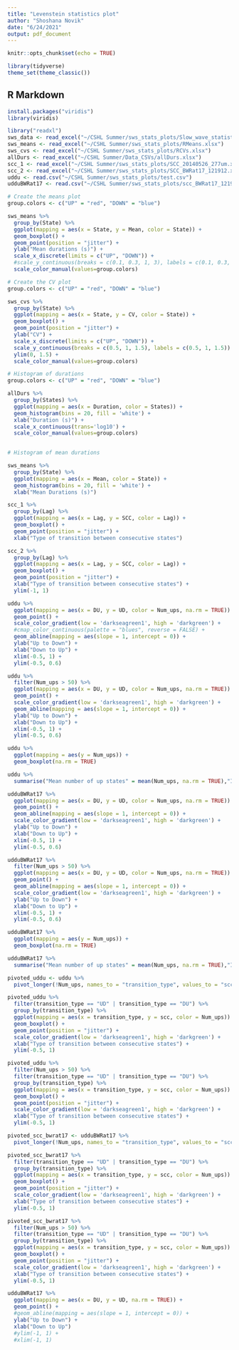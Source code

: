 ```yaml
---
title: "Levenstein statistics plot"
author: "Shoshana Novik"
date: "6/24/2021"
output: pdf_document
---
```


```r
knitr::opts_chunk$set(echo = TRUE)

library(tidyverse)
theme_set(theme_classic())
```

## R Markdown

```r
install.packages("viridis")
library(viridis)
```


```r
library("readxl")
sws_data <- read_excel("~/CSHL Summer/sws_stats_plots/Slow_wave_statistics.xlsx")
sws_means <- read_excel("~/CSHL Summer/sws_stats_plots/RMeans.xlsx")
sws_cvs <- read_excel("~/CSHL Summer/sws_stats_plots/RCVs.xlsx")
allDurs <- read_excel("~/CSHL Summer/Data_CSVs/allDurs.xlsx")
scc_1 <- read_excel("~/CSHL Summer/sws_stats_plots/SCC_20140526_277um.xlsx")
scc_2 <- read_excel("~/CSHL Summer/sws_stats_plots/SCC_BWRat17_121912.xlsx")
uddu <- read.csv("~/CSHL Summer/sws_stats_plots/test.csv")
udduBWRat17 <- read.csv("~/CSHL Summer/sws_stats_plots/scc_BWRat17_121912_real.csv")
```

```r
# Create the means plot
group.colors <- c("UP" = "red", "DOWN" = "blue")

sws_means %>%
  group_by(State) %>%
  ggplot(mapping = aes(x = State, y = Mean, color = State)) +
  geom_boxplot() +
  geom_point(position = "jitter") +
  ylab("Mean durations (s)") + 
  scale_x_discrete(limits = c("UP", "DOWN")) +
  #scale_y_continuous(breaks = c(0.1, 0.3, 1, 3), labels = c(0.1, 0.3, 1, 3)) +
  scale_color_manual(values=group.colors)
```

```r
# Create the CV plot
group.colors <- c("UP" = "red", "DOWN" = "blue")

sws_cvs %>%
  group_by(State) %>%
  ggplot(mapping = aes(x = State, y = CV, color = State)) +
  geom_boxplot() +
  geom_point(position = "jitter") +
  ylab("CV") +
  scale_x_discrete(limits = c("UP", "DOWN")) +
  scale_y_continuous(breaks = c(0.5, 1, 1.5), labels = c(0.5, 1, 1.5)) +
  ylim(0, 1.5) +
  scale_color_manual(values=group.colors)
```


```r
# Histogram of durations
group.colors <- c("UP" = "red", "DOWN" = "blue")

allDurs %>%
  group_by(States) %>%
  ggplot(mapping = aes(x = Duration, color = States)) +
  geom_histogram(bins = 20, fill = 'white') +
  xlab("Duration (s)") +
  scale_x_continuous(trans='log10') +
  scale_color_manual(values=group.colors)
  
```
```r
# Histogram of mean durations

sws_means %>%
  group_by(State) %>%
  ggplot(mapping = aes(x = Mean, color = State)) +
  geom_histogram(bins = 20, fill = 'white') +
  xlab("Mean Durations (s)")
```

```r
scc_1 %>%
  group_by(Lag) %>%
  ggplot(mapping = aes(x = Lag, y = SCC, color = Lag)) +
  geom_boxplot() +
  geom_point(position = "jitter") +
  xlab("Type of transition between consecutive states")
```
```r
scc_2 %>%
  group_by(Lag) %>%
  ggplot(mapping = aes(x = Lag, y = SCC, color = Lag)) +
  geom_boxplot() +
  geom_point(position = "jitter") +
  xlab("Type of transition between consecutive states") +
  ylim(-1, 1)
```

```r
uddu %>%
  ggplot(mapping = aes(x = DU, y = UD, color = Num_ups, na.rm = TRUE)) +
  geom_point() +
  scale_color_gradient(low = 'darkseagreen1', high = 'darkgreen') +
  #cmap_color_continuous(palette = "blues", reverse = FALSE) +
  geom_abline(mapping = aes(slope = 1, intercept = 0)) +
  ylab("Up to Down") +
  xlab("Down to Up") +
  xlim(-0.5, 1) +
  ylim(-0.5, 0.6)

uddu %>%
  filter(Num_ups > 50) %>%
  ggplot(mapping = aes(x = DU, y = UD, color = Num_ups, na.rm = TRUE)) +
  geom_point() +
  scale_color_gradient(low = 'darkseagreen1', high = 'darkgreen') +
  geom_abline(mapping = aes(slope = 1, intercept = 0)) +
  ylab("Up to Down") +
  xlab("Down to Up") +
  xlim(-0.5, 1) +
  ylim(-0.5, 0.6)

uddu %>%
  ggplot(mapping = aes(y = Num_ups)) +
  geom_boxplot(na.rm = TRUE)

uddu %>%
  summarise("Mean number of up states" = mean(Num_ups, na.rm = TRUE),"Interquartile range" = IQR(Num_ups, na.rm = TRUE))
```
```r
udduBWRat17 %>%
  ggplot(mapping = aes(x = DU, y = UD, color = Num_ups, na.rm = TRUE)) +
  geom_point() +
  geom_abline(mapping = aes(slope = 1, intercept = 0)) +
  scale_color_gradient(low = 'darkseagreen1', high = 'darkgreen') +
  ylab("Up to Down") +
  xlab("Down to Up") +
  xlim(-0.5, 1) +
  ylim(-0.5, 0.6)

udduBWRat17 %>%
  filter(Num_ups > 50) %>%
  ggplot(mapping = aes(x = DU, y = UD, color = Num_ups, na.rm = TRUE)) +
  geom_point() +
  geom_abline(mapping = aes(slope = 1, intercept = 0)) +
  scale_color_gradient(low = 'darkseagreen1', high = 'darkgreen') +
  ylab("Up to Down") +
  xlab("Down to Up") +
  xlim(-0.5, 1) +
  ylim(-0.5, 0.6)

udduBWRat17 %>%
  ggplot(mapping = aes(y = Num_ups)) +
  geom_boxplot(na.rm = TRUE)

udduBWRat17 %>%
  summarise("Mean number of up states" = mean(Num_ups, na.rm = TRUE),"Interquartile range" = IQR(Num_ups, na.rm = TRUE))
```

```r
pivoted_uddu <- uddu %>%
  pivot_longer(!Num_ups, names_to = "transition_type", values_to = "scc")

pivoted_uddu %>%
  filter(transition_type == "UD" | transition_type == "DU") %>%
  group_by(transition_type) %>%
  ggplot(mapping = aes(x = transition_type, y = scc, color = Num_ups)) +
  geom_boxplot() +
  geom_point(position = "jitter") +
  scale_color_gradient(low = 'darkseagreen1', high = 'darkgreen') +
  xlab("Type of transition between consecutive states") +
  ylim(-0.5, 1)

pivoted_uddu %>%
  filter(Num_ups > 50) %>%
  filter(transition_type == "UD" | transition_type == "DU") %>%
  group_by(transition_type) %>%
  ggplot(mapping = aes(x = transition_type, y = scc, color = Num_ups)) +
  geom_boxplot() +
  geom_point(position = "jitter") +
  scale_color_gradient(low = 'darkseagreen1', high = 'darkgreen') +
  xlab("Type of transition between consecutive states") +
  ylim(-0.5, 1)
```

```r
pivoted_scc_bwrat17 <- udduBWRat17 %>%
  pivot_longer(!Num_ups, names_to = "transition_type", values_to = "scc")

pivoted_scc_bwrat17 %>%
  filter(transition_type == "UD" | transition_type == "DU") %>%
  group_by(transition_type) %>%
  ggplot(mapping = aes(x = transition_type, y = scc, color = Num_ups)) +
  geom_boxplot() +
  geom_point(position = "jitter") +
  scale_color_gradient(low = 'darkseagreen1', high = 'darkgreen') +
  xlab("Type of transition between consecutive states") +
  ylim(-0.5, 1)

pivoted_scc_bwrat17 %>%
  filter(Num_ups > 50) %>%
  filter(transition_type == "UD" | transition_type == "DU") %>%
  group_by(transition_type) %>%
  ggplot(mapping = aes(x = transition_type, y = scc, color = Num_ups)) +
  geom_boxplot() +
  geom_point(position = "jitter") +
  scale_color_gradient(low = 'darkseagreen1', high = 'darkgreen') +
  xlab("Type of transition between consecutive states") +
  ylim(-0.5, 1)
```

```r
udduBWRat17 %>%
  ggplot(mapping = aes(x = DU, y = UD, na.rm = TRUE)) +
  geom_point() +
  #geom_abline(mapping = aes(slope = 1, intercept = 0)) +
  ylab("Up to Down") +
  xlab("Down to Up")
  #ylim(-1, 1) +
  #xlim(-1, 1)
```

